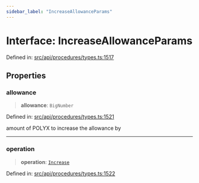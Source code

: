 ```yaml
---
sidebar_label: "IncreaseAllowanceParams"
---
```


# Interface: IncreaseAllowanceParams

Defined in: [src/api/procedures/types.ts:1517](https://github.com/PolymeshAssociation/polymesh-sdk/blob/bee6a2fe7a8ce5db42a6982e793782182cde2153/src/api/procedures/types.ts#L1517)

## Properties

### allowance

> **allowance**: `BigNumber`

Defined in: [src/api/procedures/types.ts:1521](https://github.com/PolymeshAssociation/polymesh-sdk/blob/bee6a2fe7a8ce5db42a6982e793782182cde2153/src/api/procedures/types.ts#L1521)

amount of POLYX to increase the allowance by

***

### operation

> **operation**: [`Increase`](../enumerations/AllowanceOperation.mdx#increase)

Defined in: [src/api/procedures/types.ts:1522](https://github.com/PolymeshAssociation/polymesh-sdk/blob/bee6a2fe7a8ce5db42a6982e793782182cde2153/src/api/procedures/types.ts#L1522)
